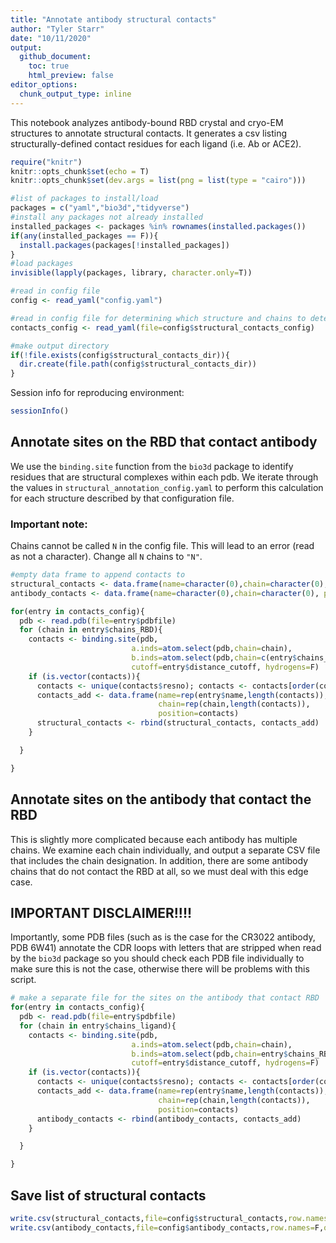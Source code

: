 ```yaml
---
title: "Annotate antibody structural contacts"
author: "Tyler Starr"
date: "10/11/2020"
output:
  github_document:
    toc: true
    html_preview: false
editor_options:
  chunk_output_type: inline
---
```

This notebook analyzes antibody-bound RBD crystal and cryo-EM structures to annotate structural contacts. It generates a csv listing structurally-defined contact residues for each ligand (i.e. Ab or ACE2).

```r
require("knitr")
knitr::opts_chunk$set(echo = T)
knitr::opts_chunk$set(dev.args = list(png = list(type = "cairo")))

#list of packages to install/load
packages = c("yaml","bio3d","tidyverse")
#install any packages not already installed
installed_packages <- packages %in% rownames(installed.packages())
if(any(installed_packages == F)){
  install.packages(packages[!installed_packages])
}
#load packages
invisible(lapply(packages, library, character.only=T))

#read in config file
config <- read_yaml("config.yaml")

#read in config file for determining which structure and chains to determine as contacts
contacts_config <- read_yaml(file=config$structural_contacts_config)

#make output directory
if(!file.exists(config$structural_contacts_dir)){
  dir.create(file.path(config$structural_contacts_dir))
}
```
Session info for reproducing environment:
```r
sessionInfo()
```

## Annotate sites on the RBD that contact antibody

We use the `binding.site` function from the `bio3d` package to identify residues that are structural complexes within each pdb. We iterate through the values in `structural_annotation_config.yaml` to perform this calculation for each structure described by that configuration file.

### Important note:
Chains cannot be called `N` in the config file. This will lead to an error (read as not a character). 
Change all `N` chains to `"N"`.

```r
#empty data frame to append contacts to
structural_contacts <- data.frame(name=character(0),chain=character(0),position=numeric(0))
antibody_contacts <- data.frame(name=character(0),chain=character(0), position=numeric(0))

for(entry in contacts_config){
  pdb <- read.pdb(file=entry$pdbfile)
  for (chain in entry$chains_RBD){
    contacts <- binding.site(pdb,
                           a.inds=atom.select(pdb,chain=chain),
                           b.inds=atom.select(pdb,chain=c(entry$chains_ligand)),
                           cutoff=entry$distance_cutoff, hydrogens=F)
    if (is.vector(contacts)){
      contacts <- unique(contacts$resno); contacts <- contacts[order(contacts)]
      contacts_add <- data.frame(name=rep(entry$name,length(contacts)),
                                 chain=rep(chain,length(contacts)),
                                 position=contacts)
      structural_contacts <- rbind(structural_contacts, contacts_add)
    }

  }

}
```

## Annotate sites on the antibody that contact the RBD
This is slightly more complicated because each antibody has multiple chains. We examine each chain individually, and output a separate CSV file that includes the chain designation.
In addition, there are some antibody chains that do not contact the RBD at all, so we must deal with this edge case.

## IMPORTANT DISCLAIMER!!!!
Importantly, some PDB files (such as is the case for the CR3022 antibody, PDB 6W41) annotate the CDR loops with letters that are stripped when read by the `bio3d` package so you should check each PDB file individually to make sure this is not the case, otherwise there will be problems with this script.
```r
# make a separate file for the sites on the antibody that contact RBD
for(entry in contacts_config){
  pdb <- read.pdb(file=entry$pdbfile)
  for (chain in entry$chains_ligand){
    contacts <- binding.site(pdb,
                           a.inds=atom.select(pdb,chain=chain),
                           b.inds=atom.select(pdb,chain=entry$chains_RBD),
                           cutoff=entry$distance_cutoff, hydrogens=F)
    if (is.vector(contacts)){
      contacts <- unique(contacts$resno); contacts <- contacts[order(contacts)]
      contacts_add <- data.frame(name=rep(entry$name,length(contacts)),
                                 chain=rep(chain,length(contacts)),
                                 position=contacts)
      antibody_contacts <- rbind(antibody_contacts, contacts_add)
    }

  }

}

```
## Save list of structural contacts

```r
write.csv(structural_contacts,file=config$structural_contacts,row.names=F,quote=F)
write.csv(antibody_contacts,file=config$antibody_contacts,row.names=F,quote=F)
```
